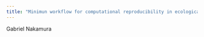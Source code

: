 ```yaml
---
title: "Minimun workflow for computational reproducibility in ecological projects"
---
```


Gabriel Nakamura